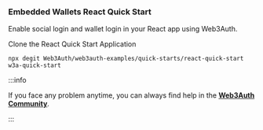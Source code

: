 ### Embedded Wallets React Quick Start

Enable social login and wallet login in your React app using Web3Auth.

Clone the React Quick Start Application

```shell
npx degit Web3Auth/web3auth-examples/quick-starts/react-quick-start w3a-quick-start
```

:::info

If you face any problem anytime, you can always find help in the [**Web3Auth Community**](https://web3auth.io/community/c/help-pnp/pnp-web/7).

:::
